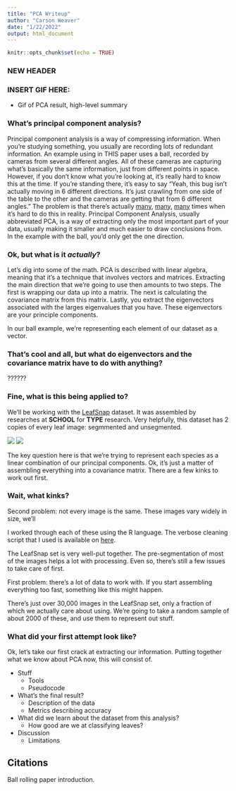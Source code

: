```yaml
---
title: "PCA Writeup"
author: "Carson Weaver"
date: "1/22/2022"
output: html_document
---
```


```r
knitr::opts_chunk$set(echo = TRUE)
```
### NEW HEADER
### INSERT GIF HERE:

- Gif of PCA result, high-level summary

### What's principal component analysis?

Principal component analysis is a way of compressing information.
When you're studying something, you usually are recording lots of redundant information.
An example using in THIS paper uses a ball, recorded by cameras from several different angles.
All of these cameras are capturing what's basically the same information, just from different points in space.
However, if you don't know what you're looking at, it's really hard to know this at the time.
If you're standing there, it's easy to say "Yeah, this bug isn't actually moving in 6 different directions. It's just crawling from one side of the table to the other and the cameras are getting that from 6 different angles."
The problem is that there's actually [many](link), [many](link), [many](link) times when it's hard to do this in reality.
Principal Component Analysis, usually abbreviated PCA, is a way of extracting only the most important part of your data, usually making it smaller and much easier to draw conclusions from.
In the example with the ball, you'd only get the one direction.

### Ok, but what is it _actually_?

Let's dig into some of the math.
PCA is described with linear algebra, meaning that it's a technique that involves vectors and matrices.
Extracting the main direction that we're going to use then amounts to two steps.
The first is wrapping our data up into a matrix.
The next is calculating the covariance matrix from this matrix.
Lastly, you extract the eigenvectors associated with the larges eigenvalues that you have.
These eigenvectors are your principle components.

In our ball example, we're representing each element of our dataset as a vector.

### That's cool and all, but what do eigenvectors and the covariance matrix have to do with anything?
??????
	
### Fine, what is this being applied to?
We'll be working with the [LeafSnap](http://leafsnap.com/dataset/) dataset.
It was assembled by researches at **SCHOOL** for **TYPE** research.
Very helpfully, this dataset has 2 copies of every leaf image: segmmented and unsegmented.

![](..\images\imagemagick_playground\start\test_png.png)
![](..\images\imagemagick_playground\start\wizard.jpg)

The key question here is that we're trying to represent each species as a linear combination of our principal components.
Ok, it's just a matter of assembling everything into a covariance matrix.
There are a few kinks to work out first.

### Wait, what kinks?

Second problem: not every image is the same.
These images vary widely in size, we'll 

I worked through each of these using the R language.
The verbose cleaning script that I used is available on [here](github.com).

The LeafSnap set is very well-put together.
The pre-segmentation of most of the images helps a lot with processing.
Even so, there's still a few issues to take care of first.

First problem: there's a lot of data to work with.
If you start assembling everything too fast, something like this might happen.

There's just over 30,000 images in the LeafSnap set, only a fraction of which we actually care about using. 
We're going to take a random sample of about 2000 of these, and use them to represent out stuff.

### What did your first attempt look like?

Ok, let's take our first crack at extracting our information.
Putting together what we know about PCA now, this will consist of.

- Stuff
	- Tools
	- Pseudocode
- What's the final result?
	- Description of the data
	- Metrics describing accuracy

- What did we learn about the dataset from this analysis?
	- How good are we at classifying leaves?
- Discussion
	- Limitations

## Citations
Ball rolling paper introduction.
